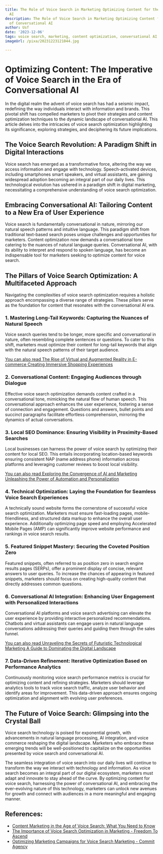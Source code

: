 ```yaml
---
title: The Role of Voice Search in Marketing Optimizing Content for the Age of Conversational
  AI
description: The Role of Voice Search in Marketing Optimizing Content for the Age
  of Conversational AI
author: Usf
date: '2023-12-06'
tags: voice search, marketing, content optimization, conversational AI
imageUrl: /pixa/20231223121044.jpg

---
```

# Optimizing Content: The Imperative of  Voice Search  in the Era of Conversational AI

In the digital realm the advent of  voice search has  had a  seismic impact, redefining the way individuals interact with information and brands. This pivotal shift has compelled marketers to pivot their strategies and content optimization techniques  to the dynamic landscape of conversational AI. This article delves into  the intricacies of voice search optimization highlighting its significance, exploring  strategies, and deciphering its future implications.

##  The Voice Search Revolution:  A Paradigm Shift  in Digital Interactions

Voice search has emerged as a transformative force, altering the way we access information and  engage with technology. Speech-activated devices, including smartphones smart speakers,  and virtual assistants, are gaining widespread adoption becoming an integral part of our daily lives. This technological  evolution has ushered in a paradigm shift in digital marketing, necessitating a comprehensive understanding of voice search optimization.

##  Embracing Conversational AI: Tailoring Content to a New Era of User Experience

Voice  search is fundamentally conversational in nature, mirroring our natural speech patterns and intuitive language. This paradigm shift from traditional  text-based search poses unique challenges and opportunities for marketers. Content optimization now demands a conversational tone catering to the nuances of  natural language  queries.  Conversational  AI, with its  ability to  interpret  and respond to spoken language, has become an indispensable tool  for marketers seeking to optimize content  for voice search.

## The Pillars of Voice  Search Optimization: A Multifaceted Approach

Navigating the complexities of voice search optimization requires a holistic approach encompassing a diverse range of strategies. These pillars serve as the foundation for content that resonates with the conversational AI era.

### 1. Mastering Long-Tail Keywords:  Capturing the Nuances of Natural Speech

Voice  search queries tend to be longer, more specific and conversational in nature, often resembling complete sentences or questions. To cater to  this shift, marketers must optimize their  content for long-tail keywords that align with the natural speech patterns of their target  audience.

[You can also read The Rise of Virtual and Augmented Reality in E-commerce  Creating Immersive Shopping Experiences](The%20Rise%20of%20Virtual%20and%20Augmented%20Reality%20in%20E-commerce%20Creating%20Immersive%20Shopping%20Experiences)


### 2. Conversational  Content: Engaging Audiences through Dialogue

Effective voice search optimization demands content  crafted in a conversational tone, mimicking  the natural  flow of human speech. This conversational approach enhances the user experience, fostering a sense  of connection and engagement. Questions and answers, bullet points and succinct paragraphs facilitate effortless comprehension, mirroring the dynamics of actual conversations.

### 3. Local SEO Dominance: Ensuring Visibility in Proximity-Based Searches

Local businesses can harness the power of voice search by optimizing their content for local SEO. This entails incorporating location-based keywords ensuring consistent NAP  (name address phone) information across platforms and leveraging customer  reviews to boost local visibility.

[You can also read  Exploring the Convergence of  AI  and  Marketing Unleashing the Power of Automation and Personalization](Exploring%20the%20Convergence%20of%20AI%20and%20Marketing%20Unleashing%20the%20Power%20of%20Automation%20and%20Personalization)


### 4.  Technical Optimization: Laying the Foundation for Seamless Voice Search Experiences

A technically sound website forms the cornerstone of successful  voice search optimization. Marketers must ensure fast-loading pages, mobile-friendliness,  and structured data  markup  to  enhance  the overall user experience. Additionally optimizing page speed and employing Accelerated Mobile Pages  (AMP) can significantly  improve  website performance and rankings in voice search results.

### 5. Featured Snippet Mastery:  Securing the Coveted Position Zero

Featured snippets,  often referred to  as position zero in search  engine results pages (SERPs), offer a prominent display of concise, relevant answers to user queries. To increase the chances of appearing in featured snippets, marketers should focus  on creating high-quality content that directly addresses common questions.

### 6. Conversational AI Integration: Enhancing User Engagement with Personalized Interactions

Conversational AI platforms and voice search advertising can elevate the user experience by providing interactive  personalized recommendations. Chatbots and  virtual  assistants can engage users in  natural language conversations addressing their queries and guiding them through the sales funnel.

[You can also read Unraveling the Secrets of Futuristic Technological Marketing A Guide to Dominating the Digital Landscape](Unraveling%20the%20Secrets%20of%20Futuristic%20Technological%20Marketing%20A%20Guide%20to%20Dominating%20the%20Digital%20Landscape)


### 7. Data-Driven Refinement: Iterative Optimization Based  on Performance Analytics

Continuously monitoring  voice search performance metrics is crucial for optimizing content  and refining strategies. Marketers should leverage analytics tools to track voice search traffic, analyze user behavior and identify areas for improvement. This data-driven approach ensures ongoing optimization and alignment with evolving user  preferences.

## The Future of Voice Search: Glimpsing into  the  Crystal Ball

Voice search technology is poised for exponential growth, with advancements  in natural language processing,  AI integration,  and voice commerce reshaping the digital  landscape. Marketers who embrace these emerging trends will be well-positioned to capitalize on the opportunities  presented by voice search and conversational AI.

The seamless integration  of voice search into our daily  lives will continue to transform the way we interact  with technology and information. As voice  search becomes an integral part of our digital ecosystem, marketers must adapt and innovate to stay ahead of the curve. By optimizing content for voice search,  harnessing the power of conversational AI,  and embracing the ever-evolving nature of this technology, marketers can unlock new avenues for growth and connect with audiences  in a more meaningful and engaging manner.

## References:
- [Content Marketing in the Age of Voice Search: What You Need to Know](https://www.flyingvgroup.com/contentmarketingstrategy/voice-search/)
- [The Importance of Voice Search Optimization in Marketing - Freedom To Ascend](https://www.freedomtoascend.com/marketing/marketing-trends/voice-search-optimization/voice-search-optimization-marketing/)
- [Optimizing Marketing Campaigns for Voice Search Marketing - Commit Agency](https://commitagency.com/blog/optimizing-marketing-campaigns-for-voice-search-marketing/)
